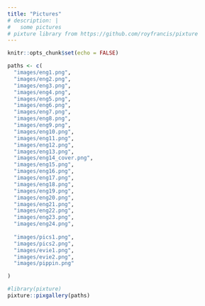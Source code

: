 ```yaml
---
title: "Pictures"
# description: |
#   some pictures
# pixture library from https://github.com/royfrancis/pixture
---
```


```r
knitr::opts_chunk$set(echo = FALSE)
```


```r
paths <- c(
  "images/eng1.png",
  "images/eng2.png",
  "images/eng3.png",
  "images/eng4.png",
  "images/eng5.png",
  "images/eng6.png",
  "images/eng7.png",
  "images/eng8.png",
  "images/eng9.png",
  "images/eng10.png",
  "images/eng11.png",
  "images/eng12.png",
  "images/eng13.png",
  "images/eng14_cover.png",
  "images/eng15.png",
  "images/eng16.png",
  "images/eng17.png",
  "images/eng18.png",
  "images/eng19.png",
  "images/eng20.png",
  "images/eng21.png",
  "images/eng22.png",
  "images/eng23.png",
  "images/eng24.png",
  
  "images/pics1.png",
  "images/pics2.png",
  "images/evie1.png",
  "images/evie2.png",
  "images/pippin.png"  

)

#library(pixture)
pixture::pixgallery(paths)
```
